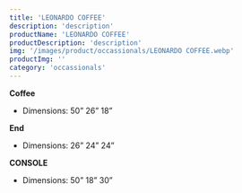 ```yaml
---
title: 'LEONARDO COFFEE'
description: 'description'
productName: 'LEONARDO COFFEE'
productDescription: 'description'
img: '/images/product/occassionals/LEONARDO COFFEE.webp'
productImg: ''
category: 'occassionals'
---
```


**Coffee**

- Dimensions: 50” 26” 18”

**End**

- Dimensions: 26” 24” 24”

**CONSOLE**

- Dimensions: 50” 18” 30”
